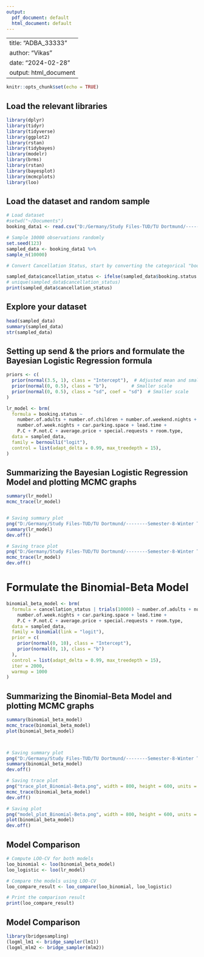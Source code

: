 ---
output:
  pdf_document: default
  html_document: default
---
--
title: "ADBA_33333"
author: "Vikas"
date: "2024-02-28"
output: html_document
---

```{r setup, include=FALSE}
knitr::opts_chunk$set(echo = TRUE)
```

## Load the relevant libraries
```{r, warning=FALSE, message=FALSE}
library(dplyr)
library(tidyr)
library(tidyverse)
library(ggplot2)
library(rstan)
library(tidybayes)
library(modelr)
library(brms)
library(rstan)
library(bayesplot)
library(mcmcplots)
library(loo)
```

## Load the dataset and random sample
```{r, warning=FALSE, message=FALSE}

# Load dataset
#setwd("~/Documents")
booking_data1 <- read.csv("D:/Germany/Study Files-TUD/TU Dortmund/--------Semester-8-Winter Term--------2023-2024/Applied Bayesian Data Analysis/R/booking.csv", header = TRUE)

# Sample 10000 observations randomly
set.seed(123)
sampled_data <- booking_data1 %>%
sample_n(10000)

# Convert Cancellation Status, start by converting the categorical "booking.status" variable into numeric format:

sampled_data$cancellation_status <- ifelse(sampled_data$booking.status == "Canceled", 1, 0)
# unique(sampled_data$cancellation_status)
print(sampled_data$cancellation_status)
```

## Explore your dataset
```{r, warning=FALSE, message=FALSE}
head(sampled_data)
summary(sampled_data)
str(sampled_data)
```

## Setting up send & the priors and formulate the Bayesian Logistic Regression formula
```{r message=FALSE, warning=FALSE}

priors <- c(
  prior(normal(3.5, 1), class = "Intercept"),  # Adjusted mean and smaller scale
  prior(normal(0, 0.5), class = "b"),         # Smaller scale
  prior(normal(0, 0.5), class = "sd", coef = "sd")  # Smaller scale
)

lr_model <- brm(
  formula = booking.status ~
    number.of.adults + number.of.children + number.of.weekend.nights +
    number.of.week.nights + car.parking.space + lead.time + 
    P.C + P.not.C + average.price + special.requests + room.type, 
  data = sampled_data, 
  family = bernoulli("logit"),
  control = list(adapt_delta = 0.99, max_treedepth = 15),
)
```

## Summarizing the Bayesian Logistic Regression Model and plotting MCMC graphs
```{r, warning=FALSE, message=FALSE}
summary(lr_model)
mcmc_trace(lr_model)


# Saving summary plot
png("D:/Germany/Study Files-TUD/TU Dortmund/--------Semester-8-Winter Term--------2023-2024/Applied Bayesian Data Analysis/R/summary_plot_BayesianLogisticRegression.png", width = 800, height = 600, units = "px")
summary(lr_model)
dev.off()

# Saving trace plot
png("D:/Germany/Study Files-TUD/TU Dortmund/--------Semester-8-Winter Term--------2023-2024/Applied Bayesian Data Analysis/R/trace_plot_BayesianLogisticRegression.png", width = 800, height = 600, units = "px")
mcmc_trace(lr_model)
dev.off()
```

# Formulate the Binomial-Beta Model
```{r, warning=FALSE, message=FALSE}

binomial_beta_model <- brm(
  formula = cancellation_status | trials(10000) ~ number.of.adults + number.of.children + number.of.weekend.nights +
    number.of.week.nights + car.parking.space + lead.time + 
    P.C + P.not.C + average.price + special.requests + room.type,
  data = sampled_data,
  family = binomial(link = "logit"),
  prior = c(
    prior(normal(0, 10), class = "Intercept"),
    prior(normal(0, 1), class = "b")
  ),
  control = list(adapt_delta = 0.99, max_treedepth = 15),
  iter = 2000,
  warmup = 1000
)
```


## Summarizing the Binomial-Beta Model and plotting MCMC graphs
```{r, warning=FALSE, message=FALSE}

summary(binomial_beta_model)
mcmc_trace(binomial_beta_model)
plot(binomial_beta_model)



# Saving summary plot
png("D:/Germany/Study Files-TUD/TU Dortmund/--------Semester-8-Winter Term--------2023-2024/Applied Bayesian Data Analysis/R/summary_plot_Binomial-Beta.png", width = 800, height = 600, units = "px")
summary(binomial_beta_model)
dev.off()

# Saving trace plot
png("trace_plot_Binomial-Beta.png", width = 800, height = 600, units = "px")
mcmc_trace(binomial_beta_model)
dev.off()

# Saving plot
png("model_plot_Binomial-Beta.png", width = 800, height = 600, units = "px")
plot(binomial_beta_model)
dev.off()

```



## Model Comparison
```{r, warning=FALSE, message=FALSE}
# Compute LOO-CV for both models
loo_binomial <- loo(binomial_beta_model)
loo_logistic <- loo(lr_model)

# Compare the models using LOO-CV
loo_compare_result <- loo_compare(loo_binomial, loo_logistic)

# Print the comparison result
print(loo_compare_result)
```

## Model Comparison
```{r, warning=FALSE, message=FALSE}

library(bridgesampling)
(logml_lm1 <- bridge_sampler(lm1)) 
(logml_mlm2 <- bridge_sampler(mlm2))
```

